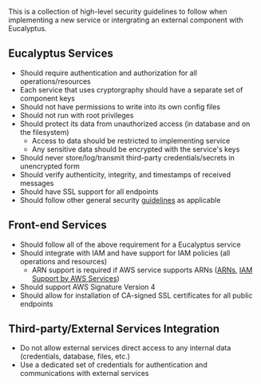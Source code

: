 This is a collection of high-level security guidelines to follow when implementing a new service or intergrating an external component with Eucalyptus.

== Eucalyptus Services ==
* Should require authentication and authorization for all operations/resources
* Each service that uses cryptorgraphy should have a separate set of component keys
* Should not have permissions to write into its own config files
* Should not run with root privileges
* Should protect its data from unauthorized access (in database and on the filesystem)
** Access to data should be restricted to implementing service
** Any sensitive data should be encrypted with the service's keys
* Should never store/log/transmit third-party credentials/secrets in unencrypted form  
* Should verify authenticity, integrity, and timestamps of received messages
* Should have SSL support for all endpoints
* Should follow other general security [[security.wiki|guidelines]] as applicable

== Front-end Services ==
* Should follow all of the above requirement for a Eucalyptus service
* Should integrate with IAM and have support for IAM policies (all operations and resources) 
** ARN support is required if AWS service supports ARNs ([[http://docs.aws.amazon.com/general/latest/gr/aws-arns-and-namespaces.html|ARNs]], [[http://docs.aws.amazon.com/IAM/latest/UserGuide/Using_SpecificProducts.html|IAM Support by AWS Services]])
* Should support AWS Signature Version 4
* Should allow for installation of CA-signed SSL certificates for all public endpoints

== Third-party/External Services Integration ==
* Do not allow external services direct access to any internal data (credentials, database, files, etc.)
* Use a dedicated set of credentials for authentication and communications with external services

